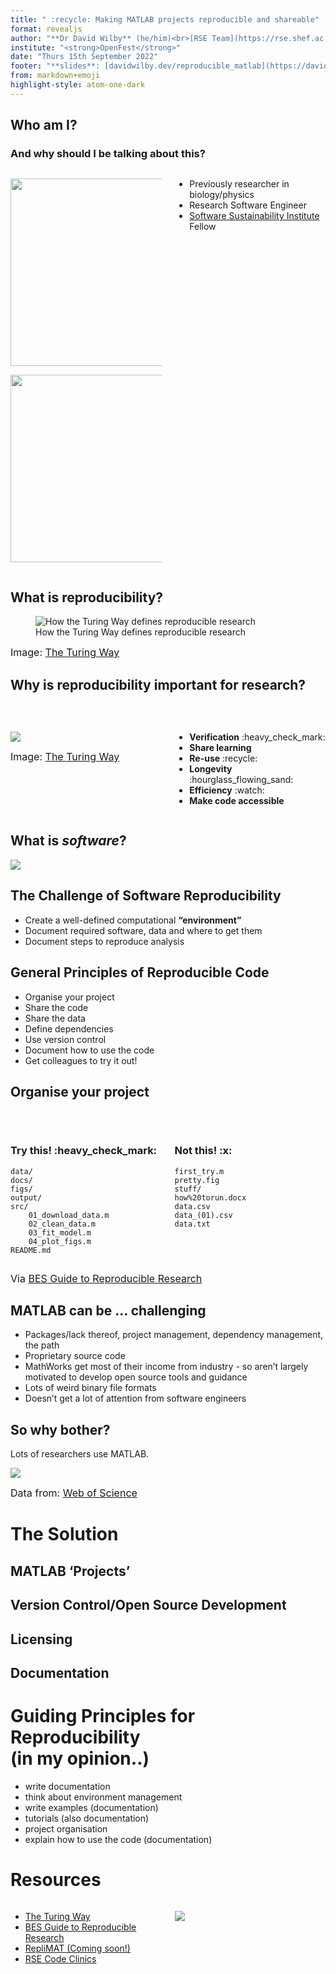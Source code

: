 ```yaml
---
title: " :recycle: Making MATLAB projects reproducible and shareable"
format: revealjs
author: "**Dr David Wilby** (he/him)<br>[RSE Team](https://rse.shef.ac.uk/), The University of Sheffield<br>[rse.shef.ac.uk](https://rse.shef.ac.uk) | [davidwilby.dev](https://davidwilby.dev)"
institute: "<strong>OpenFest</strong>"
date: "Thurs 15th September 2022"
footer: "**slides**: [davidwilby.dev/reproducible_matlab](https://davidwilby.dev/reproducible_matlab) - **improve this talk!** [github.com/davidwilby/reproducible_matlab](https://github.com/davidwilby/reproducible_matlab)"
from: markdown+emoji
highlight-style: atom-one-dark
---
```


## Who am I?
### And why should I be talking about this?

::: columns

::: {.column width="50%"}
::: {layout-nrow=2}
<img src="assets/images/RSE_logo_blackborder.png" width=300 align="center" />

<img src="assets/images/SSIFullColour.png" width=300 align="center" />
:::
:::

::: {.column width="50%"}
* Previously researcher in biology/physics
* Research Software Engineer
* [Software Sustainability Institute](https://software.ac.uk/) Fellow
:::
:::

## What is reproducibility?

![How the Turing Way defines reproducible
research](assets/images/turing-way-definitions.jpg){fig-align="center"}

<font size="3">Image: [The Turing
Way](https://the-turing-way.netlify.app/reproducible-research/overview/overview-definitions.html)</font>


## Why is reproducibility important for research?

<br>

::: columns
::: {.column width="50%"}

![](assets/images/turing-reasons-reproducibility.png){fig-align="center"}

<font size="3">Image: [The Turing
Way](https://the-turing-way.netlify.app/reproducible-research/overview/overview-benefit.html)</font>

:::

::: {.column width="50%"}

* **Verification** :heavy_check_mark:
* **Share learning**
* **Re-use** :recycle:
* **Longevity** :hourglass_flowing_sand:
* **Efficiency** :watch:
* **Make code accessible**

:::
:::




## What is *software*?

![](assets/images/software-code-twitter-poll.png){fig-align="center"}

## The Challenge of Software Reproducibility

* Create a well-defined computational **"environment"**
* Document required software, data and where to get them
* Document steps to reproduce analysis

## General Principles of Reproducible Code

* Organise your project
* Share the code
* Share the data
* Define dependencies
* Use version control
* Document how to use the code
* Get colleagues to try it out!

## Organise your project
<br>

::: columns

::: {.column width="50%"}

### Try this! :heavy_check_mark:

```
data/
docs/
figs/
output/
src/
    01_download_data.m
    02_clean_data.m
    03_fit_model.m
    04_plot_figs.m
README.md
```
:::

::: {.column width="50%"}

### Not this! :x:
```
first_try.m
pretty.fig
stuff/
how%20torun.docx
data.csv
data_(01).csv
data.txt
```

:::

:::

<font size="3">Via [BES Guide to Reproducible Research](https://www.britishecologicalsociety.org/wp-content/uploads/2019/06/BES-Guide-Reproducible-Code-2019.pdf)</font>

## MATLAB can be ... challenging

* Packages/lack thereof, project management, dependency management, the path
* Proprietary source code
* MathWorks get most of their income from industry - so aren't largely motivated to develop open source tools and guidance
* Lots of weird binary file formats
* Doesn't get a lot of attention from software engineers

## So why bother?

Lots of researchers use MATLAB.

![](assets/images/matlab_publications.png){fig-align="center"}

<div align="center"><font size="3">Data from: [Web of Science](https://webofscience.com)</font></div>

# The Solution

## MATLAB 'Projects'

## Version Control/Open Source Development

## Licensing

## Documentation

# Guiding Principles for Reproducibility<br>(in my opinion..)

* write documentation
* think about environment management
* write examples (documentation)
* tutorials (also documentation)
* project organisation
* explain how to use the code (documentation)

# Resources
::: columns
::: {.column width="50%"}
* [The Turing Way](https://the-turing-way.netlify.app)
* [BES Guide to Reproducible Research](https://www.britishecologicalsociety.org/wp-content/uploads/2019/06/BES-Guide-Reproducible-Code-2019.pdf)
* [RepliMAT (Coming soon!)](https://davidwilby.dev/repliMAT)
* [RSE Code Clinics](https://rse.shef.ac.uk/support/code-clinic/)
:::
::: {.column width="50%"}
![](assets/images/qrcode.png)
:::
:::